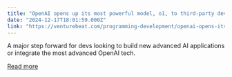 ```yaml
---
title: "OpenAI opens up its most powerful model, o1, to third-party developers"
date: "2024-12-17T18:01:59.000Z"
link: "https://venturebeat.com/programming-development/openai-opens-its-most-powerful-model-o1-up-to-third-party-developers/"
---
```


A major step forward for devs looking to build new advanced AI applications or integrate the most advanced OpenAI tech.

[Read more](https://venturebeat.com/programming-development/openai-opens-its-most-powerful-model-o1-up-to-third-party-developers/)
